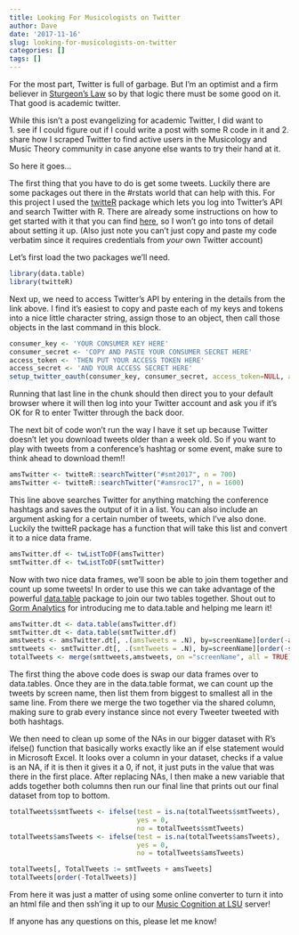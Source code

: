 ```yaml
---
title: Looking For Musicologists on Twitter
author: Dave
date: '2017-11-16'
slug: looking-for-musicologists-on-twitter
categories: []
tags: []
---
```


For the most part, Twitter is full of garbage.
But I'm an optimist and a firm believer in [Sturgeon's Law](https://en.wikipedia.org/wiki/Sturgeon%27s_law) so by that logic there must be some good on it.
That good is academic twitter.

While this isn't a post evangelizing for academic Twitter, I did want to  
 1. see if I could figure out if I could write a post with some R code in it and
 2. share how I scraped Twitter to find active users in the Musicology and Music Theory community in case anyone else wants to try their hand at it.

So here it goes...

The first thing that you have to do is get some tweets.
Luckily there are some packages out there in the #rstats world that can help with this.
For this project I used the [twitteR](https://cran.r-project.org/web/packages/twitteR/twitteR.pdf) package which lets you log into Twitter's API and search Twitter with R.
There are already some instructions on how to get started with it that you can find [here](https://davetang.org/muse/2013/04/06/using-the-r_twitter-package/), so I won't go into tons of detail about setting it up.
(Also just note you can't just copy and paste my code verbatim since it requires credentials from *your* own Twitter account)

Let's first load the two packages we'll need.
```r
library(data.table)
library(twitteR)
```

Next up, we need to access Twitter's API by entering in the details from the link above.
I find it's easiest to copy and paste each of my keys and tokens into a nice little character string, assign those to an object, then call those objects in the last command in this block.

```r
consumer_key <- 'YOUR CONSUMER KEY HERE'
consumer_secret <- 'COPY AND PASTE YOUR CONSUMER SECRET HERE'
access_token <- 'THEN PUT YOUR ACCESS TOKEN HERE'
access_secret <- 'AND YOUR ACCESS SECRET HERE'
setup_twitter_oauth(consumer_key, consumer_secret, access_token=NULL, access_secret=NULL)
```

Running that last line in the chunk should then direct you to your default browser where it will then log into your Twitter account and ask you if it's OK for R to enter Twitter through the back door.

The next bit of code won't run the way I have it set up because Twitter doesn't let you download tweets older than a week old.
So if you want to play with tweets from a conference's hashtag or some event, make sure to think ahead to download them!!

```r
amsTwitter <- twitteR::searchTwitter("#smt2017", n = 700)
amsTwitter <- twitteR::searchTwitter("#amsroc17", n = 1600)
```

This line above searches Twitter for anything matching the conference hashtags and saves the output of it in a list.
You can also include an argument asking for a certain number of tweets, which I've also done.
Luckily the twitteR package has a function that will take this list and convert it to a nice data frame.

```r
amsTwitter.df <- twListToDF(amsTwitter)
smtTwitter.df <- twListToDF(smtTwitter)
```

Now with two nice data frames, we'll soon be able to join them together and count up some tweets!
In order to use this we can take advantage of the powerful 
[data.table](https://cran.r-project.org/web/packages/data.table/vignettes/datatable-intro.html) package to join our two tables together.
Shout out to [Gorm Analytics](https://gormanalysis.com/) for introducing me to data.table and helping me learn it! 

```r
amsTwitter.dt <- data.table(amsTwitter.df)
smtTwitter.dt <- data.table(smtTwitter.df)
amstweets <- amsTwitter.dt[, .(amsTweets = .N), by=screenName][order(-amsTweets)]
smttweets <- smtTwitter.dt[, .(smtTweets = .N), by=screenName][order(-smtTweets)]
totalTweets <- merge(smttweets,amstweets, on ="screenName", all = TRUE)
```

The first thing the above code does is swap our data frames over to data.tables.
Once they are in the data.table format, we can count up the tweets by screen name, then list them from biggest to smallest all in the same line.
From there we merge the two together via the shared column, making sure to grab every instance since not every Tweeter tweeted with both hashtags.

We then need to clean up some of the NAs in our bigger dataset with R's ifelse() function that basically works exactly like an if else statement would in Microsoft Excel.
It looks over a column in your dataset, checks if a value is an NA, if it is then it gives it a 0, if not, it just puts in the value that was there in the first place.
After replacing NAs, I then make a new variable that adds together both columns then run our final line that prints out our final dataset from top to bottom.

```r
totalTweets$smtTweets <- ifelse(test = is.na(totalTweets$smtTweets),
                                yes = 0,
                                no = totalTweets$smtTweets) 
totalTweets$amsTweets <- ifelse(test = is.na(totalTweets$amsTweets),
                                yes = 0,
                                no = totalTweets$amsTweets) 

totalTweets[, TotalTweets := smtTweets + amsTweets]
totalTweets[order(-TotalTweets)]

```

From here it was just a matter of using some online converter to turn it into an html file and then ssh'ing it up to our [Music Cognition at LSU](musiccog.lsu.edu/) server!

If anyone has any questions on this, please let me know! 


